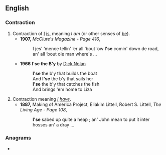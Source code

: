 {{also|ise|işe|-ise}}
==English==

===Contraction===
{{en-cont}}

# Contraction of [[I]] [[is]], meaning ''I am'' (or other senses of [[be]]).
#* '''1907,''' ''McClure's Magazine - Page 416'',
#*: I jes' ‘mence tellin' ‘er all ‘bout ‘ow '''I'se''' comin' down de road, an' all ‘bout ole man where's ...
#* '''1966''' '''I'se the B'y''' by [[w:Dick Nolan|Dick Nolan]]
#*: '''I'se''' the b'y that builds the boat
#*: And '''I'se''' the b'y that sails her
#*: '''I'se''' the b'y that catches the fish
#*: And brings 'em home to Liza
# Contraction meaning ''[[I]] [[have]]''.
#* '''1887,''' Making of America Project, Eliakim Littell, Robert S. Littell, ''The Living Age - Page 108'',
#*: '''I'se''' sabed up quite a heap ; an' John mean to put it inter hosses an' a dray ...

===Anagrams===
* {{anagrams|en|a=eis|-ies|EIS|EIs|ESI|ies|sei|sie}}